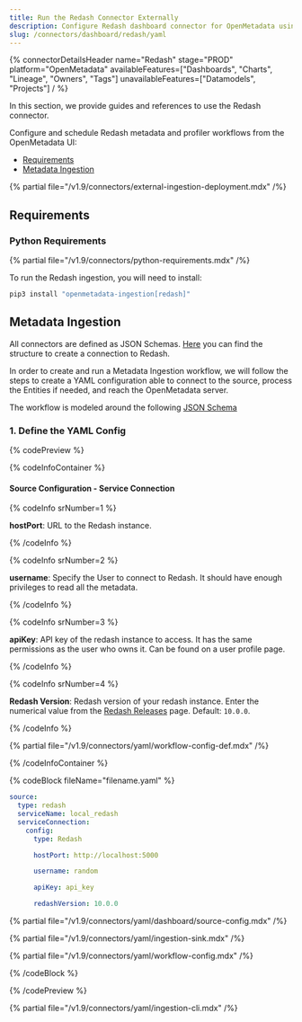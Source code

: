 ```yaml
---
title: Run the Redash Connector Externally
description: Configure Redash dashboard connector for OpenMetadata using YAML. Step-by-step setup guide with examples to integrate your Redash dashboards seamlessly.
slug: /connectors/dashboard/redash/yaml
---
```




{% connectorDetailsHeader
  name="Redash"
  stage="PROD"
  platform="OpenMetadata"
  availableFeatures=["Dashboards", "Charts", "Lineage", "Owners", "Tags"]
  unavailableFeatures=["Datamodels", "Projects"]
/ %}

In this section, we provide guides and references to use the Redash connector.

Configure and schedule Redash metadata and profiler workflows from the OpenMetadata UI:

- [Requirements](#requirements)
- [Metadata Ingestion](#metadata-ingestion)

{% partial file="/v1.9/connectors/external-ingestion-deployment.mdx" /%}

## Requirements

### Python Requirements

{% partial file="/v1.9/connectors/python-requirements.mdx" /%}

To run the Redash ingestion, you will need to install:

```bash
pip3 install "openmetadata-ingestion[redash]"
```

## Metadata Ingestion

All connectors are defined as JSON Schemas.
[Here](https://github.com/open-metadata/OpenMetadata/blob/main/openmetadata-spec/src/main/resources/json/schema/entity/services/connections/dashboard/redashConnection.json)
you can find the structure to create a connection to Redash.

In order to create and run a Metadata Ingestion workflow, we will follow
the steps to create a YAML configuration able to connect to the source,
process the Entities if needed, and reach the OpenMetadata server.

The workflow is modeled around the following
[JSON Schema](https://github.com/open-metadata/OpenMetadata/blob/main/openmetadata-spec/src/main/resources/json/schema/metadataIngestion/workflow.json)

### 1. Define the YAML Config

{% codePreview %}

{% codeInfoContainer %}

#### Source Configuration - Service Connection

{% codeInfo srNumber=1 %}

**hostPort**: URL to the Redash instance.

{% /codeInfo %}

{% codeInfo srNumber=2 %}

**username**: Specify the User to connect to Redash. It should have enough privileges to read all the metadata.

{% /codeInfo %}

{% codeInfo srNumber=3 %}

**apiKey**: API key of the redash instance to access. It has the same permissions as the user who owns it.
Can be found on a user profile page.

{% /codeInfo %}

{% codeInfo srNumber=4 %}

**Redash Version**: Redash version of your redash instance. Enter the numerical value from the [Redash Releases](https://github.com/getredash/redash/releases) page. Default: `10.0.0`.

{% /codeInfo %}

<SourceConfigDef />

<IngestionSinkDef />

{% partial file="/v1.9/connectors/yaml/workflow-config-def.mdx" /%}

{% /codeInfoContainer %}

{% codeBlock fileName="filename.yaml" %}

```yaml {% isCodeBlock=true %}
source:
  type: redash
  serviceName: local_redash
  serviceConnection:
    config:
      type: Redash
```
```yaml {% srNumber=1 %}
      hostPort: http://localhost:5000
```
```yaml {% srNumber=2 %}
      username: random
```
```yaml {% srNumber=3 %}
      apiKey: api_key
```
```yaml {% srNumber=4 %}
      redashVersion: 10.0.0
```

{% partial file="/v1.9/connectors/yaml/dashboard/source-config.mdx" /%}

{% partial file="/v1.9/connectors/yaml/ingestion-sink.mdx" /%}

{% partial file="/v1.9/connectors/yaml/workflow-config.mdx" /%}

{% /codeBlock %}

{% /codePreview %}

{% partial file="/v1.9/connectors/yaml/ingestion-cli.mdx" /%}
